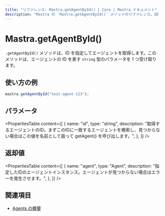 ```yaml
---
title: "リファレンス: Mastra.getAgentById() | Core | Mastra ドキュメント"
description: "Mastra の `Mastra.getAgentById()` メソッドのリファレンス。ID によってエージェントを取得します。"
---
```


# Mastra.getAgentById()

`.getAgentById()` メソッドは、ID を指定してエージェントを取得します。このメソッドは、エージェントの ID を表す `string` 型のパラメータを 1 つ受け取ります。

## 使い方の例

```typescript copy
mastra.getAgentById("test-agent-123");
```


## パラメータ

<PropertiesTable
  content={[
    {
      name: "id",
      type: "string",
      description:
        "取得するエージェントのID。まずこのIDに一致するエージェントを検索し、見つからない場合はこの値を名前として扱って getAgent() を呼び出します。",
    },
  ]}
/>

## 返却値

<PropertiesTable
  content={[
    {
      name: "agent",
      type: "Agent",
      description:
        "指定したIDのエージェントインスタンス。エージェントが見つからない場合はエラーを発生させます。",
    },
  ]}
/>

## 関連項目

- [Agents の概要](/docs/agents/overview)